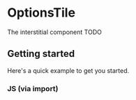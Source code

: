 

# OptionsTile

The interstitial component TODO

## Getting started

Here's a quick example to get you started.

### JS (via import)


